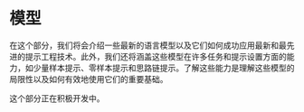# 模型


在这个部分，我们将会介绍一些最新的语言模型以及它们如何成功应用最新和最先进的提示工程技术。此外，我们还将涵盖这些模型在许多任务和提示设置方面的能力，如少量样本提示、零样本提示和思路链提示。了解这些能力是理解这些模型的局限性以及如何有效地使用它们的重要基础。

<Callout emoji="⚠️">
  这个部分正在积极开发中。
</Callout>